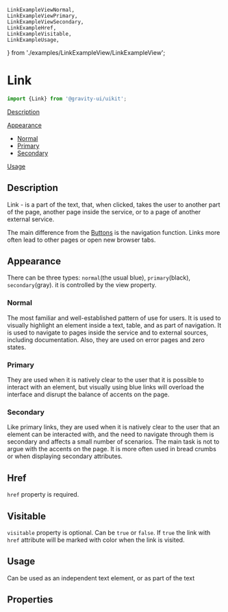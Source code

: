     LinkExampleViewNormal,
    LinkExampleViewPrimary,
    LinkExampleViewSecondary,
    LinkExampleHref,
    LinkExampleVisitable,
    LinkExampleUsage,
} from './examples/LinkExampleView/LinkExampleView';


<Meta of={LinkStories}/>

# Link

```ts
import {Link} from '@gravity-ui/uikit';
```

[Description](#description)

[Appearance](#appearance)

- [Normal](#normal)
- [Primary](#primary)
- [Secondary](#secondary)

[Usage](#usage)

## Description
Link - is a part of the text, that, when clicked, takes the user to another part of the page, another page inside the service, or to a page of another external service.

The main difference from the [Buttons](/docs/components-button) is the navigation function. Links more often lead to other pages or open new browser tabs.

## Appearance
There can be three types: `normal`(the usual blue), `primary`(black), `secondary`(gray). it is controlled by the view property.

### Normal
The most familiar and well-established pattern of use for users. It is used to visually highlight an element inside a text, table, and as part of navigation. It is used to navigate to pages inside the service and to external sources, including documentation. Also, they are used on error pages and zero states.

<DocsSource language="tsx" code={LinkExampleViewNormal.code}/>
<LinkExampleViewNormal/>

### Primary
They are used when it is natively clear to the user that it is possible to interact with an element, but visually using blue links will overload the interface and disrupt the balance of accents on the page.

<DocsSource language="tsx" code={LinkExampleViewPrimary.code}/>
<LinkExampleViewPrimary/>

### Secondary
Like primary links, they are used when it is natively clear to the user that an element can be interacted with, and the need to navigate through them is secondary and affects a small number of scenarios. The main task is not to argue with the accents on the page. It is more often used in bread crumbs or when displaying secondary attributes.

<DocsSource language="tsx" code={LinkExampleViewSecondary.code}/>
<LinkExampleViewSecondary/>

## Href
`href` property is required.
<DocsSource language="tsx" code={LinkExampleHref.code}/>
<LinkExampleHref/>

## Visitable
`visitable` property is optional. Can be `true` or `false`. If `true` the link with `href` attribute will be marked with color when the link is visited.
<LinkExampleVisitable/>

## Usage
Сan be used as an independent text element, or as part of the text
<DocsSource language="tsx" code={LinkExampleUsage.code}/>
<LinkExampleUsage/>

## Properties
<ArgsTable of={Link}/>
